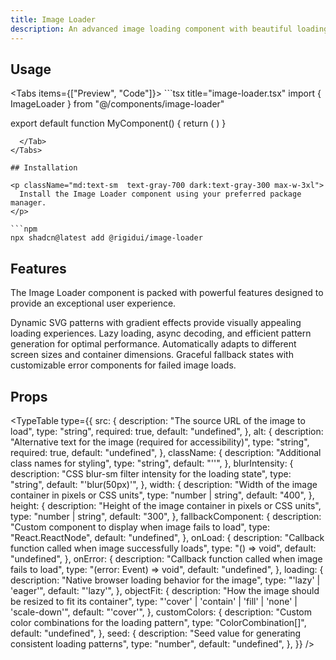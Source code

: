 ```yaml
---
title: Image Loader
description: An advanced image loading component with beautiful loading states, error handling, and performance optimizations.
---
```



## Usage

<Tabs items={["Preview", "Code"]}>
  <Tab value="Preview">
    <ImageLoaderPreview />
  </Tab>
  <Tab value="Code">
    ```tsx title="image-loader.tsx"
import { ImageLoader } from "@/components/image-loader"

export default function MyComponent() {
      return (
        <ImageLoader
          src="https://example.com/image.jpg"
          alt="Description of the image"
          width={400}
          height={300}
        />
      )
}
```
  </Tab>
</Tabs>

## Installation

<p className="md:text-sm  text-gray-700 dark:text-gray-300 max-w-3xl">
  Install the Image Loader component using your preferred package manager.
</p>

```npm
npx shadcn@latest add @rigidui/image-loader
```

## Features

<p className="md:text-sm mb-4!  text-gray-700 dark:text-gray-300 max-w-3xl">
  The Image Loader component is packed with powerful features designed to
  provide an exceptional user experience.
</p>

<Cards>
  <Card title="Beautiful Loading States">
    Dynamic SVG patterns with gradient effects provide visually appealing
    loading experiences.
  </Card>
  <Card title="Optimized Performance">
    Lazy loading, async decoding, and efficient pattern generation for optimal
    performance.
  </Card>
  <Card title="Responsive Design">
    Automatically adapts to different screen sizes and container dimensions.
  </Card>
  <Card title="Error Handling">
    Graceful fallback states with customizable error components for failed image
    loads.
  </Card>
</Cards>

## Props

<TypeTable
  type={{
    src: {
      description: "The source URL of the image to load",
      type: "string",
      required: true,
      default: "undefined",
    },
    alt: {
      description:
        "Alternative text for the image (required for accessibility)",
      type: "string",
      required: true,
      default: "undefined",
    },
    className: {
      description: "Additional class names for styling",
      type: "string",
      default: "''",
    },
    blurIntensity: {
      description: "CSS blur-sm filter intensity for the loading state",
      type: "string",
      default: "'blur(50px)'",
    },
    width: {
      description: "Width of the image container in pixels or CSS units",
      type: "number | string",
      default: "400",
    },
    height: {
      description: "Height of the image container in pixels or CSS units",
      type: "number | string",
      default: "300",
    },
    fallbackComponent: {
      description: "Custom component to display when image fails to load",
      type: "React.ReactNode",
      default: "undefined",
    },
    onLoad: {
      description: "Callback function called when image successfully loads",
      type: "() => void",
      default: "undefined",
    },
    onError: {
      description: "Callback function called when image fails to load",
      type: "(error: Event) => void",
      default: "undefined",
    },
    loading: {
      description: "Native browser loading behavior for the image",
      type: "'lazy' | 'eager'",
      default: "'lazy'",
    },
    objectFit: {
      description: "How the image should be resized to fit its container",
      type: "'cover' | 'contain' | 'fill' | 'none' | 'scale-down'",
      default: "'cover'",
    },
    customColors: {
      description: "Custom color combinations for the loading pattern",
      type: "ColorCombination[]",
      default: "undefined",
    },
    seed: {
      description: "Seed value for generating consistent loading patterns",
      type: "number",
      default: "undefined",
    },
  }}
/>
